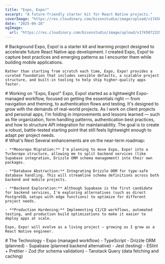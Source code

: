 ```yaml
---
title: "Expo, Expo!"
excerpt: "A future-friendly starter kit for React Native projects."
coverImage: "https://res.cloudinary.com/bisonstudio/image/upload/v1745872329/expo_expo_somauz.jpg"
date: "2025-04-28"
ogImage:
  url: "https://res.cloudinary.com/bisonstudio/image/upload/v1745872329/expo_expo_somauz.jpg"
---
```



<Section>
  <FIP>
    # Background
  </FIP>
  <FIP>
    <To a="https://github.com/imdevan/expo-expo">Expo, Expo!</To> is a starter kit and learning project designed to accelerate future React Native app development. I created Expo, Expo! to capture best practices and emerging patterns as I encounter them while building mobile applications.

    Rather than starting from scratch each time, Expo, Expo! provides a curated foundation that includes sensible defaults, a scalable project structure, and built-in tooling to help ship higher-quality apps faster.
  </FIP>
</Section>

<Section>
  <FIP>
  # Working on "Expo, Expo!"
  </FIP>

  <FIP>
    Expo, Expo! started as a lightweight Expo-managed workflow, focused on getting the essentials right — from navigation and theming, to authentication flows and testing. It's designed to grow with the demands of real-world projects.
  </FIP>
  <FIP>
    As I work on client projects and personal apps, I'm folding in improvements and lessons learned — such as file organization, form handling patterns, authentication best practices, and how to structure API integration for maintainability.
  </FIP>
  <FIP>
    The goal is to create a robust, battle-tested starting point that still feels lightweight enough to adapt per project needs.
  </FIP>
</Section>

<Section>
  <FIP>
  # What's Next
  </FIP>

  <FIP>
    Several enhancements are on the near-term roadmap:

    - **Monorepo Migration:** I'm planning to move Expo, Expo! into a Turborepo structure, allowing me to split backend services (like Supabase integration, Drizzle ORM schema management) into their own packages.

    - **Database Abstraction:** Integrating Drizzle ORM for type-safe database handling. This will streamline schema definitions across both backend and mobile projects.

    - **Backend Exploration:** Although Supabase is the first candidate for backend services, I'm exploring alternatives (such as direct PostgreSQL setups with edge functions) to optimize for different project needs.

    - **Production Hardening:** Implementing CI/CD workflows, automated testing, and production build optimizations to make it easier to deploy apps at scale.

    Expo, Expo! will evolve as a living project — growing as I grow as a React Native engineer.
  </FIP>
</Section>

<Section className="tools">
  <FIP>
  # The Technology
  </FIP>

  <FIP>
  - Expo (managed workflow)
  </FIP>

  <FIP>
  - TypeScript
  </FIP>

  <FIP>
  - Drizzle ORM (planned)
  </FIP>

  <FIP>
  - Supabase (planned backend alternative)
  </FIP>

  <FIP>
  - Jest (testing)
  </FIP>

  <FIP>
  - ESlint + Prettier
  </FIP>

  <FIP>
  - Zod (for schema validation)
  </FIP>

  <FIP>
  - Tanstack Query (data fetching and caching)
  </FIP>

</Section>
